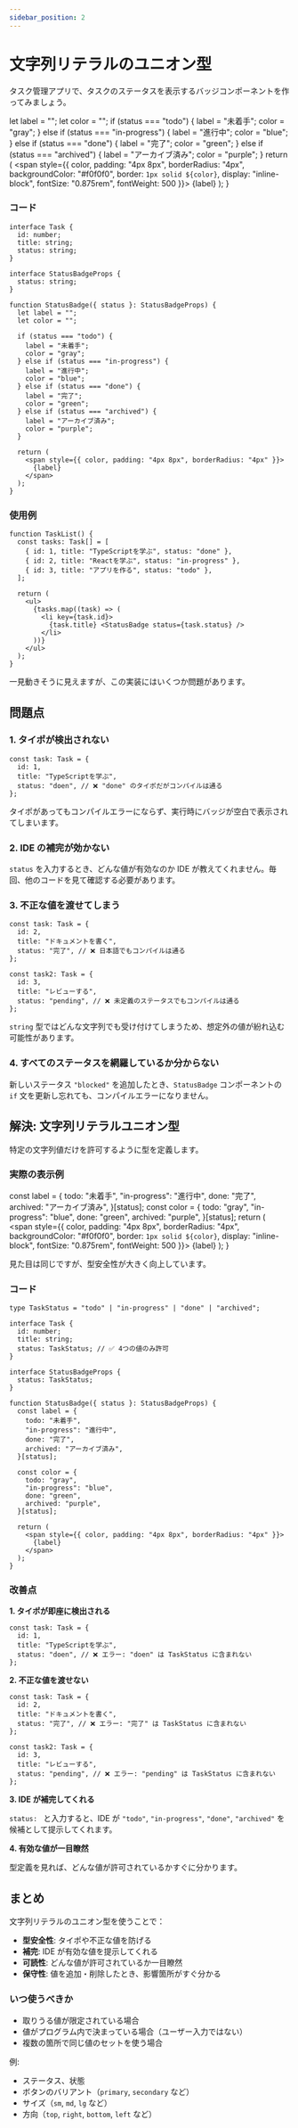 ```yaml
---
sidebar_position: 2
---
```



# 文字列リテラルのユニオン型

タスク管理アプリで、タスクのステータスを表示するバッジコンポーネントを作ってみましょう。

  let label = "";
  let color = "";
  if (status === "todo") {
    label = "未着手";
    color = "gray";
  } else if (status === "in-progress") {
    label = "進行中";
    color = "blue";
  } else if (status === "done") {
    label = "完了";
    color = "green";
  } else if (status === "archived") {
    label = "アーカイブ済み";
    color = "purple";
  }
  return (
    <span style={{
      color,
      padding: "4px 8px",
      borderRadius: "4px",
      backgroundColor: "#f0f0f0",
      border: `1px solid ${color}`,
      display: "inline-block",
      fontSize: "0.875rem",
      fontWeight: 500
    }}>
      {label}
    </span>
  );
}

<div style={{ display: "flex", gap: "8px", padding: "16px", backgroundColor: "#fafafa", borderRadius: "8px", marginBottom: "16px" }}>
  <StatusBadgeString status="todo" />
  <StatusBadgeString status="in-progress" />
  <StatusBadgeString status="done" />
  <StatusBadgeString status="archived" />
</div>

### コード

```tsx
interface Task {
  id: number;
  title: string;
  status: string;
}

interface StatusBadgeProps {
  status: string;
}

function StatusBadge({ status }: StatusBadgeProps) {
  let label = "";
  let color = "";

  if (status === "todo") {
    label = "未着手";
    color = "gray";
  } else if (status === "in-progress") {
    label = "進行中";
    color = "blue";
  } else if (status === "done") {
    label = "完了";
    color = "green";
  } else if (status === "archived") {
    label = "アーカイブ済み";
    color = "purple";
  }

  return (
    <span style={{ color, padding: "4px 8px", borderRadius: "4px" }}>
      {label}
    </span>
  );
}
```

### 使用例

```tsx
function TaskList() {
  const tasks: Task[] = [
    { id: 1, title: "TypeScriptを学ぶ", status: "done" },
    { id: 2, title: "Reactを学ぶ", status: "in-progress" },
    { id: 3, title: "アプリを作る", status: "todo" },
  ];

  return (
    <ul>
      {tasks.map((task) => (
        <li key={task.id}>
          {task.title} <StatusBadge status={task.status} />
        </li>
      ))}
    </ul>
  );
}
```

一見動きそうに見えますが、この実装にはいくつか問題があります。

## 問題点

### 1. タイポが検出されない

```tsx
const task: Task = {
  id: 1,
  title: "TypeScriptを学ぶ",
  status: "doen", // ❌ "done" のタイポだがコンパイルは通る
};
```

タイポがあってもコンパイルエラーにならず、実行時にバッジが空白で表示されてしまいます。

### 2. IDE の補完が効かない

`status` を入力するとき、どんな値が有効なのか IDE が教えてくれません。毎回、他のコードを見て確認する必要があります。

### 3. 不正な値を渡せてしまう

```tsx
const task: Task = {
  id: 2,
  title: "ドキュメントを書く",
  status: "完了", // ❌ 日本語でもコンパイルは通る
};

const task2: Task = {
  id: 3,
  title: "レビューする",
  status: "pending", // ❌ 未定義のステータスでもコンパイルは通る
};
```

`string` 型ではどんな文字列でも受け付けてしまうため、想定外の値が紛れ込む可能性があります。

### 4. すべてのステータスを網羅しているか分からない

新しいステータス `"blocked"` を追加したとき、`StatusBadge` コンポーネントの `if` 文を更新し忘れても、コンパイルエラーになりません。

## 解決: 文字列リテラルユニオン型

特定の文字列値だけを許可するように型を定義します。

### 実際の表示例

  const label = {
    todo: "未着手",
    "in-progress": "進行中",
    done: "完了",
    archived: "アーカイブ済み",
  }[status];
  const color = {
    todo: "gray",
    "in-progress": "blue",
    done: "green",
    archived: "purple",
  }[status];
  return (
    <span style={{
      color,
      padding: "4px 8px",
      borderRadius: "4px",
      backgroundColor: "#f0f0f0",
      border: `1px solid ${color}`,
      display: "inline-block",
      fontSize: "0.875rem",
      fontWeight: 500
    }}>
      {label}
    </span>
  );
}

<div style={{ display: "flex", gap: "8px", padding: "16px", backgroundColor: "#fafafa", borderRadius: "8px", marginBottom: "16px" }}>
  <StatusBadgeTyped status="todo" />
  <StatusBadgeTyped status="in-progress" />
  <StatusBadgeTyped status="done" />
  <StatusBadgeTyped status="archived" />
</div>

見た目は同じですが、型安全性が大きく向上しています。

### コード

```tsx
type TaskStatus = "todo" | "in-progress" | "done" | "archived";

interface Task {
  id: number;
  title: string;
  status: TaskStatus; // ✅ 4つの値のみ許可
}

interface StatusBadgeProps {
  status: TaskStatus;
}

function StatusBadge({ status }: StatusBadgeProps) {
  const label = {
    todo: "未着手",
    "in-progress": "進行中",
    done: "完了",
    archived: "アーカイブ済み",
  }[status];

  const color = {
    todo: "gray",
    "in-progress": "blue",
    done: "green",
    archived: "purple",
  }[status];

  return (
    <span style={{ color, padding: "4px 8px", borderRadius: "4px" }}>
      {label}
    </span>
  );
}
```

### 改善点

**1. タイポが即座に検出される**

```tsx
const task: Task = {
  id: 1,
  title: "TypeScriptを学ぶ",
  status: "doen", // ❌ エラー: "doen" は TaskStatus に含まれない
};
```

**2. 不正な値を渡せない**

```tsx
const task: Task = {
  id: 2,
  title: "ドキュメントを書く",
  status: "完了", // ❌ エラー: "完了" は TaskStatus に含まれない
};

const task2: Task = {
  id: 3,
  title: "レビューする",
  status: "pending", // ❌ エラー: "pending" は TaskStatus に含まれない
};
```

**3. IDE が補完してくれる**

`status: ` と入力すると、IDE が `"todo"`, `"in-progress"`, `"done"`, `"archived"` を候補として提示してくれます。

**4. 有効な値が一目瞭然**

型定義を見れば、どんな値が許可されているかすぐに分かります。

## まとめ

文字列リテラルのユニオン型を使うことで：

- **型安全性**: タイポや不正な値を防げる
- **補完**: IDE が有効な値を提示してくれる
- **可読性**: どんな値が許可されているか一目瞭然
- **保守性**: 値を追加・削除したとき、影響箇所がすぐ分かる

### いつ使うべきか

- 取りうる値が限定されている場合
- 値がプログラム内で決まっている場合（ユーザー入力ではない）
- 複数の箇所で同じ値のセットを使う場合

例:

- ステータス、状態
- ボタンのバリアント（`primary`, `secondary` など）
- サイズ（`sm`, `md`, `lg` など）
- 方向（`top`, `right`, `bottom`, `left` など）
